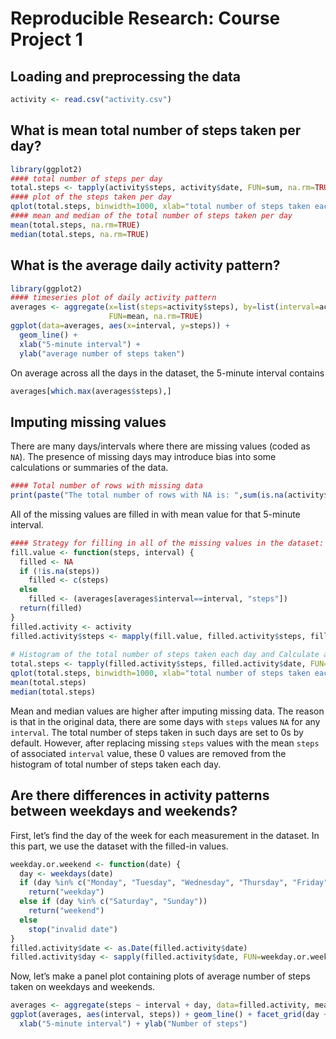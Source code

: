 # Reproducible Research:  Course Project 1

## Loading and preprocessing the data
```r
activity <- read.csv("activity.csv")
```

## What is mean total number of steps taken per day?
```r
library(ggplot2)
#### total number of steps per day
total.steps <- tapply(activity$steps, activity$date, FUN=sum, na.rm=TRUE)
#### plot of the steps taken per day
qplot(total.steps, binwidth=1000, xlab="total number of steps taken each day")
#### mean and median of the total number of steps taken per day
mean(total.steps, na.rm=TRUE)
median(total.steps, na.rm=TRUE)
```

## What is the average daily activity pattern?
```r
library(ggplot2)
#### timeseries plot of daily activity pattern
averages <- aggregate(x=list(steps=activity$steps), by=list(interval=activity$interval),
                      FUN=mean, na.rm=TRUE)
ggplot(data=averages, aes(x=interval, y=steps)) +
  geom_line() +
  xlab("5-minute interval") +
  ylab("average number of steps taken")
```
On average across all the days in the dataset, the 5-minute interval contains
```r
averages[which.max(averages$steps),]

```

## Imputing missing values
There are many days/intervals where there are missing values (coded as `NA`). The presence of missing days may introduce bias into some calculations or summaries of the data.
```r
#### Total number of rows with missing data
print(paste("The total number of rows with NA is: ",sum(is.na(activity$steps)))) 
```

All of the missing values are filled in with mean value for that 5-minute
interval.
```r
#### Strategy for filling in all of the missing values in the dataset: Replace each missing value with the mean value of its 5-minute interval
fill.value <- function(steps, interval) {
  filled <- NA
  if (!is.na(steps))
    filled <- c(steps)
  else
    filled <- (averages[averages$interval==interval, "steps"])
  return(filled)
}
filled.activity <- activity
filled.activity$steps <- mapply(fill.value, filled.activity$steps, filled.activity$interval)
  
# Histogram of the total number of steps taken each day and Calculate and report the mean and median total number of steps taken per day.   
total.steps <- tapply(filled.activity$steps, filled.activity$date, FUN=sum)
qplot(total.steps, binwidth=1000, xlab="total number of steps taken each day")
mean(total.steps)
median(total.steps)  

```

Mean and median values are higher after imputing missing data. The reason is that in the original data, there are some days with `steps` values `NA` for  any `interval`. The total number of steps taken in such days are set to 0s by default. However, after replacing missing `steps` values with the mean `steps` of associated `interval` value, these 0 values are removed from the histogram of total number of steps taken each day.

## Are there differences in activity patterns between weekdays and weekends?
First, let's find the day of the week for each measurement in the dataset. In
this part, we use the dataset with the filled-in values.

```r
weekday.or.weekend <- function(date) {
  day <- weekdays(date)
  if (day %in% c("Monday", "Tuesday", "Wednesday", "Thursday", "Friday"))
    return("weekday")
  else if (day %in% c("Saturday", "Sunday"))
    return("weekend")
  else
    stop("invalid date")
}
filled.activity$date <- as.Date(filled.activity$date)
filled.activity$day <- sapply(filled.activity$date, FUN=weekday.or.weekend)
```
Now, let's make a panel plot containing plots of average number of steps taken
on weekdays and weekends.
```r
averages <- aggregate(steps ~ interval + day, data=filled.activity, mean)
ggplot(averages, aes(interval, steps)) + geom_line() + facet_grid(day ~ .) +
  xlab("5-minute interval") + ylab("Number of steps")
```


